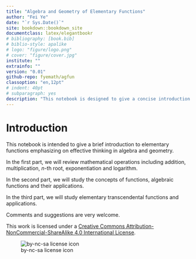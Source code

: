 ```yaml
--- 
title: "Algebra and Geometry of Elementary Functions"
author: "Fei Ye"
date: "`r Sys.Date()`"
site: bookdown::bookdown_site
documentclass: latex/elegantbookr
# bibliography: [book.bib]
# biblio-style: apalike
# logo: "figure/logo.png"
# cover: "figure/cover.jpg"
institute: ""
extrainfo: ""
version: "0.01"
github-repo: fyemath/agfun
classoption: "en,12pt"
# indent: 40pt
# subparagraph: yes
description: "This notebook is designed to give a concise introduction to algebra and geometry of elementary functions which can be served as a textbook for a College Algebra course."
---
```


# Introduction {-}

This notebook is intended to give a brief introduction to elementary functions emphasizing on effective thinking in algebra and geometry.

In the first part, we will review mathematical operations including addition, multiplication, $n$-th root, exponentiation and logarithm.

In the second part, we will study the concepts of functions, algebraic functions and their applications.

In the third part, we will study elementary transcendental functions and applications.

Comments and suggestions are very welcome.

This work is licensed under a [Creative Commons Attribution-NonCommercial-ShareAlike 4.0 International License](https://creativecommons.org/licenses/by-nc-sa/4.0/).

![by-nc-sa license icon](figs/by-nc-sa.png)
